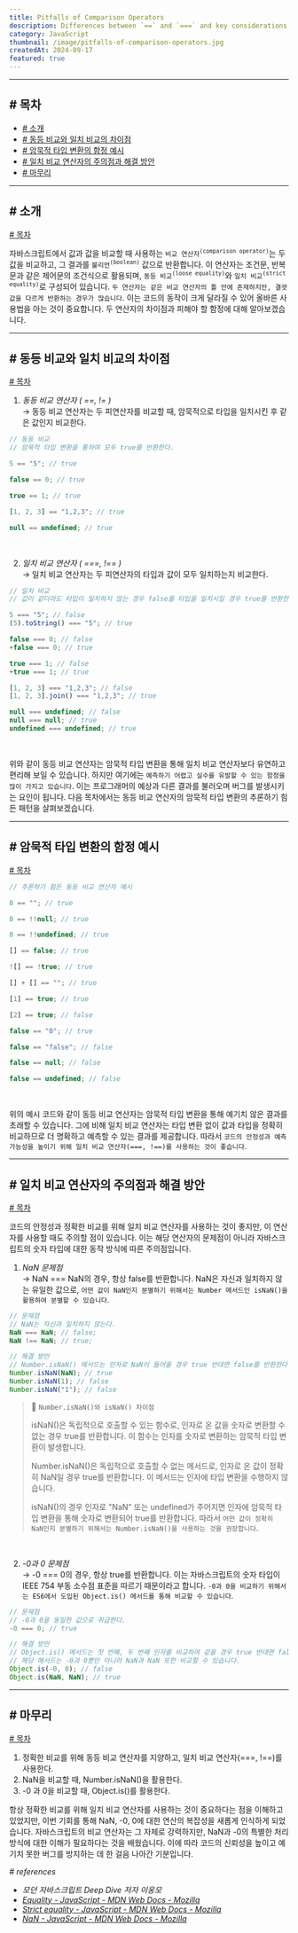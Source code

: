 ```yaml
---
title: Pitfalls of Comparison Operators
description: Differences between `==` and `===` and key considerations
category: JavaScript
thumbnail: /image/pitfalls-of-comparison-operators.jpg
createdAt: 2024-09-17
featured: true
---
```


---

## # 목차

- [# 소개](#-소개)
- [# 동등 비교와 일치 비교의 차이점](#-동등-비교와-일치-비교의-차이점)
- [# 암묵적 타입 변환의 함정 예시](#-암묵적-타입-변환의-함정-예시)
- [# 일치 비교 연산자의 주의점과 해결 방안](#-일치-비교-연산자의-주의점과-해결-방안)
- [# 마무리](#-마무리)

---

## # 소개

[# 목차](#-목차)

자바스크립트에서 값과 값을 비교할 때 사용하는 `비교 연산자`<sup>`(comparison operator)`</sup>는 두 값을 비교하고, 그 결과를 `불리언`<sup>`(boolean)`</sup> 값으로 반환합니다. 이 연산자는 조건문, 반복문과 같은 제어문의 조건식으로 활용되며, `동등 비교`<sup>`(loose equality)`</sup>와 `일치 비교`<sup>`(strict equality)`</sup>로 구성되어 있습니다. `두 연산자는 같은 비교 연산자의 틀 안에 존재하지만, 결괏값을 다르게 반환하는 경우가 많습니다`. 이는 코드의 동작이 크게 달라질 수 있어 올바른 사용법을 아는 것이 중요합니다. 두 연산자의 차이점과 피해야 할 함정에 대해 알아보겠습니다.

---

## # 동등 비교와 일치 비교의 차이점

[# 목차](#-목차)

1. _동등 비교 연산자 ( ==, != )_  
   → 동등 비교 연산자는 두 피연산자를 비교할 때, 암묵적으로 타입을 일치시킨 후 같은 값인지 비교한다.

```javascript
// 동등 비교
// 암묵적 타입 변환을 통하여 모두 true를 반환한다.

5 == "5"; // true

false == 0; // true

true == 1; // true

[1, 2, 3] == "1,2,3"; // true

null == undefined; // true
```

<br />

2. _일치 비교 연산자 ( ===, !== )_  
   → 일치 비교 연산자는 두 피연산자의 타입과 값이 모두 일치하는지 비교한다.

```javascript
// 일치 비교
// 값이 같더라도 타입이 일치하지 않는 경우 false를 타입을 일치시킬 경우 true를 반환한다.

5 === "5"; // false
(5).toString() === "5"; // true

false === 0; // false
+false === 0; // true

true === 1; // false
+true === 1; // true

[1, 2, 3] === "1,2,3"; // false
[1, 2, 3].join() === "1,2,3"; // true

null === undefined; // false
null === null; // true
undefined === undefined; // true
```

<br />

위와 같이 동등 비교 연산자는 암묵적 타입 변환을 통해 일치 비교 연산자보다 유연하고 편리해 보일 수 있습니다. 하지만 여기에는 `예측하기 어렵고 실수를 유발할 수 있는 함정을 많이 가지고 있습니다`. 이는 프로그래머의 예상과 다른 결과를 불러오며 버그를 발생시키는 요인이 됩니다. 다음 목차에서는 동등 비교 연산자의 암묵적 타입 변환의 추론하기 힘든 패턴을 살펴보겠습니다.

---

## # 암묵적 타입 변환의 함정 예시

[# 목차](#-목차)

```javascript
// 추론하기 힘든 동등 비교 연산자 예시

0 == ""; // true

0 == !!null; // true

0 == !!undefined; // true

[] == false; // true

![] == !true; // true

[] + [] == ""; // true

[1] == true; // true

[2] == true; // false

false == "0"; // true

false == "false"; // false

false == null; // false

false == undefined; // false
```

<br />

위의 예시 코드와 같이 동등 비교 연산자는 암묵적 타입 변환을 통해 예기치 않은 결과를 초래할 수 있습니다. 그에 비해 일치 비교 연산자는 타입 변환 없이 값과 타입을 정확히 비교하므로 더 명확하고 예측할 수 있는 결과를 제공합니다. 따라서 `코드의 안정성과 예측 가능성을 높이기 위해 일치 비교 연산자(===, !==)를 사용하는 것이 좋습니다`.

---

## # 일치 비교 연산자의 주의점과 해결 방안

[# 목차](#-목차)

코드의 안정성과 정확한 비교를 위해 일치 비교 연산자를 사용하는 것이 좋지만, 이 연산자를 사용할 때도 주의할 점이 있습니다. 이는 해당 연산자의 문제점이 아니라 자바스크립트의 숫자 타입에 대한 동작 방식에 따른 주의점입니다.

1. _NaN 문제점_  
   → NaN === NaN의 경우, 항상 false를 반환합니다. NaN은 자신과 일치하지 않는 유일한 값으로, `어떤 값이 NaN인지 분별하기 위해서는 Number 메서드인 isNaN()을 활용하여 분별할 수 있습니다`.

```javascript
// 문제점
// NaN는 자신과 일치하지 않는다.
NaN === NaN; // false;
NaN !== NaN; // true;

// 해결 방안
// Number.isNaN() 메서드는 인자로 NaN이 들어올 경우 true 반대면 false를 반환한다.
Number.isNaN(NaN); // true
Number.isNaN(1); // false
Number.isNaN("1"); // false
```

> 🚨 `Number.isNaN()와 isNaN() 차이점`
>
> isNaN()은 독립적으로 호출할 수 있는 함수로, 인자로 온 값을 숫자로 변환할 수 없는 경우 true를 반환합니다. 이 함수는 인자를 숫자로 변환하는 암묵적 타입 변환이 발생합니다.
>
> Number.isNaN()은 독립적으로 호출할 수 없는 메서드로, 인자로 온 값이 정확히 NaN일 경우 true를 반환합니다. 이 메서드는 인자에 타입 변환을 수행하지 않습니다.
>
> isNaN()의 경우 인자로 "NaN" 또는 undefined가 주어지면 인자에 암묵적 타입 변환을 통해 숫자로 변환되어 true를 반환합니다. 따라서 `어떤 값이 정확히 NaN인지 분별하기 위해서는 Number.isNaN()을 사용하는 것을 권장합니다`.

<br />

2. _-0과 0 문제점_  
   → -0 === 0의 경우, 항상 true를 반환합니다. 이는 자바스크립트의 숫자 타입이 IEEE 754 부동 소수점 표준을 따르기 때문이라고 합니다. `-0과 0을 비교하기 위해서는 ES6에서 도입된 Object.is() 메서드를 통해 비교할 수 있습니다`.

```javascript
// 문제점
// -0과 0을 동일한 값으로 취급한다.
-0 === 0; // true

// 해결 방안
// Object.is() 메서드는 첫 번째, 두 번째 인자를 비교하여 같을 경우 true 반대면 false를 반환한다.
// 해당 메서드는 -0과 0뿐만 아니라 NaN과 NaN 또한 비교할 수 있습니다.
Object.is(-0, 0); // false
Object.is(NaN, NaN); // true
```

---

## # 마무리

[# 목차](#-목차)

1. 정확한 비교를 위해 동등 비교 연산자를 지양하고, 일치 비교 연산자(===, !==)를 사용한다.
2. NaN을 비교할 때, Number.isNaN()을 활용한다.
3. -0 과 0을 비교할 때, Object.is()를 활용한다.

항상 정확한 비교를 위해 일치 비교 연산자를 사용하는 것이 중요하다는 점을 이해하고 있었지만, 이번 기회를 통해 NaN, -0, 0에 대한 연산의 복잡성을 새롭게 인식하게 되었습니다. 자바스크립트의 비교 연산자는 그 자체로 강력하지만, NaN과 -0의 특별한 처리 방식에 대한 이해가 필요하다는 것을 배웠습니다. 이에 따라 코드의 신뢰성을 높이고 예기치 못한 버그를 방지하는 데 한 걸음 나아간 기분입니다.

_# references_

- _모던 자바스크립트 Deep Dive 저자 이웅모_
- _[Equality - JavaScript - MDN Web Docs - Mozilla](https://developer.mozilla.org/en-US/docs/Web/JavaScript/Reference/Operators/Equality)_
- _[Strict equality - JavaScript - MDN Web Docs - Mozilla](https://developer.mozilla.org/en-US/docs/Web/JavaScript/Reference/Operators/Strict_equality)_
- _[NaN - JavaScript - MDN Web Docs - Mozilla](https://developer.mozilla.org/en-US/docs/Web/JavaScript/Reference/Global_Objects/NaN)_
